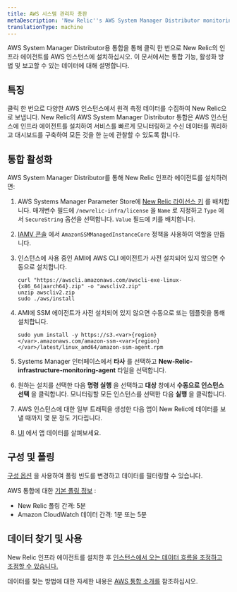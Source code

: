 ```yaml
---
title: AWS 시스템 관리자 총판
metaDescription: 'New Relic''s AWS System Manager Distributor monitoring integration: what data it reports, and how to enable it.'
translationType: machine
---
```


AWS System Manager Distributor용 통합을 통해 클릭 한 번으로 New Relic의 인프라 에이전트를 AWS 인스턴스에 설치하십시오. 이 문서에서는 통합 기능, 활성화 방법 및 보고할 수 있는 데이터에 대해 설명합니다.

## 특징

클릭 한 번으로 다양한 AWS 인스턴스에서 원격 측정 데이터를 수집하여 New Relic으로 보냅니다. New Relic의 AWS System Manager Distributor 통합은 AWS 인스턴스에 인프라 에이전트를 설치하여 서비스를 빠르게 모니터링하고 수신 데이터를 쿼리하고 대시보드를 구축하여 모든 것을 한 눈에 관찰할 수 있도록 합니다.

## 통합 활성화

AWS System Manager Distributor를 통해 New Relic 인프라 에이전트를 설치하려면:

1. AWS Systems Manager Parameter Store에 [New Relic 라이선스 키](/docs/apis/intro-apis/new-relic-api-keys/) 를 배치합니다. 매개변수 필드에 `/newrelic-infra/license` 을 `Name` 로 지정하고 `Type` 에서 `SecureString` 옵션을 선택합니다. `Value` 필드에 키를 배치합니다.

2. [IAMV 콘솔](https://console.aws.amazon.com/iam/home?#/roles) 에서 `AmazonSSMManagedInstanceCore` 정책을 사용하여 역할을 만듭니다.

3. 인스턴스에 사용 중인 AMI에 AWS CLI 에이전트가 사전 설치되어 있지 않으면 수동으로 설치합니다.

   ```
   curl "https://awscli.amazonaws.com/awscli-exe-linux-{x86_64|aarch64}.zip" -o "awscliv2.zip"
   unzip awscliv2.zip
   sudo ./aws/install
   ```

4. AMI에 SSM 에이전트가 사전 설치되어 있지 않으면 수동으로 또는 템플릿을 통해 설치합니다.

   ```
   sudo yum install -y https://s3.<var>{region}</var>.amazonaws.com/amazon-ssm-<var>{region}</var>/latest/linux_amd64/amazon-ssm-agent.rpm
   ```

5. Systems Manager 인터페이스에서 **타사** 를 선택하고 **New-Relic-infrastructure-monitoring-agent** 타일을 선택합니다.

6. 원하는 설치를 선택한 다음 **명령 실행** 을 선택하고 **대상** 창에서 **수동으로 인스턴스 선택** 을 클릭합니다. 모니터링할 모든 인스턴스를 선택한 다음 **실행** 을 클릭합니다.

7. AWS 인스턴스에 대한 일부 트래픽을 생성한 다음 앱이 New Relic에 데이터를 보낼 때까지 몇 분 정도 기다립니다.

8. [UI](one.newrelic.com) 에서 앱 데이터를 살펴보세요.

## 구성 및 폴링

[구성 옵션](/docs/integrations/new-relic-integrations/getting-started/configure-polling-frequency-data-collection-cloud-integrations) 을 사용하여 폴링 빈도를 변경하고 데이터를 필터링할 수 있습니다.

AWS 통합에 대한 [기본 폴링 정보](/docs/infrastructure/amazon-integrations/aws-integrations-list/aws-polling-intervals-infrastructure-integrations) :

* New Relic 폴링 간격: 5분
* Amazon CloudWatch 데이터 간격: 1분 또는 5분

## 데이터 찾기 및 사용

New Relic 인프라 에이전트를 설치한 후 [인스턴스에서 오는 데이터 흐름을 조정하고 조정할 수 있습니다.](/docs/infrastructure/infrastructure-monitoring/get-started/get-started-infrastructure-monitoring/)

데이터를 찾는 방법에 대한 자세한 내용은 [AWS 통합 소개를](/docs/infrastructure/amazon-integrations/get-started/introduction-aws-integrations/#insights) 참조하십시오.
